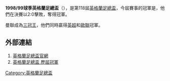 '''1998/99球季英格蘭足總盃'''（{{lang-en|FA Cup}}），是第118屆[[英格蘭足總盃|英格蘭足總盃]]，今屆賽事的冠軍是{{fc|曼聯}}，他們在決賽以2:0擊敗{{fc|紐卡素}}，奪得冠軍。

曼聯成為[[三冠王|三冠王]]，他們同時贏得[[英超|英超]]和[[歐聯|歐聯]]冠軍。

==外部連結==
#[http://www.thefa.com/thefacup 英格蘭足總盃官網]{{Webarchive|url=https://wayback.archive-it.org/all/20120424194609/http://www.thefa.com/TheFACup |date=2012-04-24 }}
#[http://www.worldfootball.net/winner/eng-fa-cup/ 英格蘭足總盃 歷屆冠軍]{{Wayback|url=http://www.worldfootball.net/winner/eng-fa-cup/ |date=20190102002248 }}

{{英格兰足总杯}}

[[Category:英格蘭足總盃|Category:英格蘭足總盃]]


{{soccer-stub}}